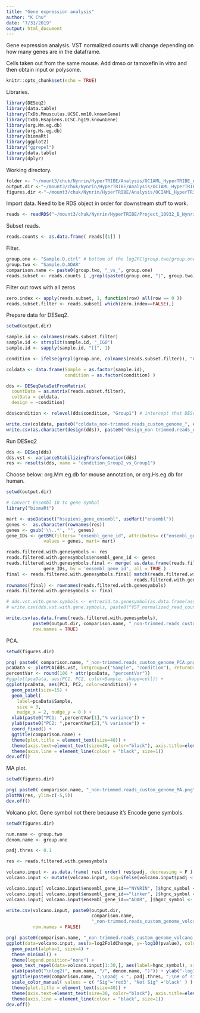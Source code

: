 ```yaml
---
title: "Gene expression analysis"
author: "K Chu"
date: "7/31/2019"
output: html_document
---
```


Gene expression analysis.
VST normalized counts will change depending on how many genes are in the dataframe.

Cells taken out from the same mouse.
Add dmso or tamoxefin in vitro and then obtain input or polysome.

```r
knitr::opts_chunk$set(echo = TRUE)
```

Libraries.

```r
library(DESeq2)
library(data.table)
library(TxDb.Mmusculus.UCSC.mm10.knownGene)
library(TxDb.Hsapiens.UCSC.hg19.knownGene)
library(org.Mm.eg.db)
library(org.Hs.eg.db)
library(biomaRt)
library(ggplot2)
library("ggrepel")
library(data.table)
library(dplyr)
```

Working directory.

```r
folder <- "~/mount3/chuk/Nynrin/HyperTRIBE/Analysis/OCIAML_HyperTRIBE_Analysis/"
output.dir <-"~/mount3/chuk/Nynrin/HyperTRIBE/Analysis/OCIAML_HyperTRIBE_Analysis/non-trimmed_reads/output/"
figures.dir <-"~/mount3/chuk/Nynrin/HyperTRIBE/Analysis/OCIAML_HyperTRIBE_Analysis/non-trimmed_reads/figures/"
```

Import data. Need to be RDS object in order for downstream stuff to work.

```r
reads <- readRDS("~/mount3/chuk/Nynrin/HyperTRIBE/Project_10932_B_Nynrin_hypertribe/PITT_0483/custom_genome/rnaseq_read_count_feature_counts_custom_genome.rds")
```

Subset reads.

```r
reads.counts <- as.data.frame( reads[[1]] )
```

Filter.

```r
group.one <- "Sample.O.ctrl" # bottom of the log2FC(group.two/group.one)
group.two <- "Sample.O.ADAR"
comparison.name <- paste0(group.two, "_vs_", group.one)
reads.subset <- reads.counts [ ,grepl(paste0(group.one, "|", group.two), colnames(reads.counts))]
```

Filter out rows with all zeros

```r
zero.index <- apply(reads.subset, 1, function(row) all(row == 0 ))
reads.subset.filter <- reads.subset[ which(zero.index==FALSE),]
```

Prepare data for DESeq2. 

```r
setwd(output.dir)

sample.id <- colnames(reads.subset.filter)
sample.id <- strsplit(sample.id, "_IGO")
sample.id <- sapply(sample.id, "[[", 1)

condition <- ifelse(grepl(group.one, colnames(reads.subset.filter)), "Group1", "Group2")

coldata <- data.frame(Sample = as.factor(sample.id), 
                      condition = as.factor(condition) )

dds <- DESeqDataSetFromMatrix(
  countData = as.matrix(reads.subset.filter), 
  colData = coldata, 
  design = ~condition) 

dds$condition <- relevel(dds$condition, "Group1") # intercept that DESeq2 calculates depends on the first factor. If "LSK" first, then results in log2foldchange(LSC/LSK). If "LSC" first, then results is log2foldchange(LSK/LSC).

write.csv(coldata, paste0("coldata_non-trimmed.reads_custom_genome_", comparison.name, ".csv"), row.names = FALSE)
write.csv(as.character(design(dds)), paste0("design_non-trimmed.reads_custom_genome_", comparison.name, "_dds.csv"), row.names = FALSE)
```

Run DESeq2

```r
dds <- DESeq(dds)
dds.vst <- varianceStabilizingTransformation(dds)
res <- results(dds, name = "condition_Group2_vs_Group1")
```

Choose below: org.Mm.eg.db for mouse annotation, or org.Hs.eg.db for human.

```r
setwd(output.dir)

# Convert Ensembl ID to gene symbol
library("biomaRt")

mart <- useDataset("hsapiens_gene_ensembl", useMart("ensembl"))
genes <-  as.character(rownames(res))
genes <- gsub('\\..*', "", genes)
gene_IDs <- getBM(filters= "ensembl_gene_id", attributes= c("ensembl_gene_id","hgnc_symbol"),
              values = genes, mart= mart)

reads.filtered.with.genesymbols <- res
reads.filtered.with.genesymbols$ensembl_gene_id <- genes
reads.filtered.with.genesymbols.final <- merge( as.data.frame(reads.filtered.with.genesymbols), 
              gene_IDs, by = 'ensembl_gene_id', all = TRUE )
final <- reads.filtered.with.genesymbols.final[ match(reads.filtered.with.genesymbols$ensembl_gene_id,
                                                reads.filtered.with.genesymbols.final$ensembl_gene_id), ]
rownames(final) <- rownames(reads.filtered.with.genesymbols)
reads.filtered.with.genesymbols <- final

# dds.vst.with.gene.symbols <- entrezid.to.genesymbol(as.data.frame(assay(dds.vst)))
# write.csv(dds.vst.with.gene.symbols, paste0("VST_normalized_read_counts_non-trimmed.reads_custom_genome_", comparison.name, ".csv"), row.names = FALSE)

write.csv(as.data.frame(reads.filtered.with.genesymbols), 
          paste0(output.dir, comparison.name, "_non-trimmed.reads_custom_genome_DESeq2Results.csv"),
          row.names = TRUE)
```

PCA.

```r
setwd(figures.dir)

png( paste0( comparison.name, "_non-trimmed.reads_custom_genome_PCA.png"), 1000, 800 )
pcaData <- plotPCA(dds.vst, intgroup=c("Sample", "condition"), returnData=TRUE)
percentVar <- round(100 * attr(pcaData, "percentVar"))
#ggplot(pcaData, aes(PC1, PC2, color=Sample, shape=cell)) +
ggplot(pcaData, aes(PC1, PC2, color=condition)) +
  geom_point(size=15) +
  geom_label(
    label=pcaData$Sample, 
    size = 3,
    nudge_x = 2, nudge_y = 0 ) +
  xlab(paste0("PC1: ",percentVar[1],"% variance")) +
  ylab(paste0("PC2: ",percentVar[2],"% variance")) + 
  coord_fixed() +
  ggtitle(comparison.name) +
  theme(plot.title = element_text(size=40)) +
  theme(axis.text=element_text(size=30, color="black"), axis.title=element_text(size=30, color="black")) +
  theme(axis.line = element_line(colour = "black", size=1))
dev.off()
```

MA plot.

```r
setwd(figures.dir)

png( paste0( comparison.name, "_non-trimmed.reads_custom_genome_MA.png" ), 800, 800)
plotMA(res, ylim=c(-5,5))
dev.off()
```

Volcano plot. 
Gene symbol not there because it's Encode gene symbols.

```r
setwd(figures.dir)

num.name <- group.two
denom.name <- group.one

padj.thres <- 0.1

res <- reads.filtered.with.genesymbols 

volcano.input <- as.data.frame( res[ order( res$padj, decreasing = F ), ] )
volcano.input <- mutate(volcano.input, sig=ifelse(volcano.input$padj < padj.thres, "Sig", "Not Sig"))

volcano.input[ volcano.input$ensembl_gene_id=="NYNRIN", ]$hgnc_symbol <- "NYNRIN"
volcano.input[ volcano.input$ensembl_gene_id=="linker", ]$hgnc_symbol <- "linker"
volcano.input[ volcano.input$ensembl_gene_id=="ADAR", ]$hgnc_symbol <- "ADAR"

write.csv(volcano.input, paste0(output.dir, 
                                comparison.name, 
                                "_non-trimmed.reads_custom_genome_volcano.plot.input.csv"),
          row.names = FALSE)

png( paste0(comparison.name, "_non-trimmed.reads_custom_genome_volcano.png"), 800, 800 )
ggplot(data=volcano.input, aes(x=log2FoldChange, y=-log10(pvalue), colour= sig)) + 
  geom_point(alpha=1, size=4) +
  theme_minimal() +
  theme(legend.position="none") +
  geom_text_repel(data=volcano.input[1:30,], aes(label=hgnc_symbol), size = 5,box.padding = unit(0.5, "lines"), point.padding = unit(0.5, "lines"), color="black") +
  xlab(paste0("\nlog2(", num.name, "/", denom.name, ")")) + ylab("-log10(p)\n") +
  ggtitle(paste0(comparison.name, ";\npadj < ", padj.thres, ";\n# of sig genes: ", nrow( subset(volcano.input, sig=="Sig") ), "\n")) +
  scale_color_manual( values = c( "Sig"='red3', "Not Sig" ='black' ) ) + 
  theme(plot.title = element_text(size=40)) +
  theme(axis.text=element_text(size=30, color="black"), axis.title=element_text(size=30, color="black")) +
  theme(axis.line = element_line(colour = "black", size=1))
dev.off()
```



















